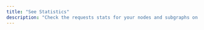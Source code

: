---
title: "See Statistics"
description: "Check the requests stats for your nodes and subgraphs on your  page."
---

